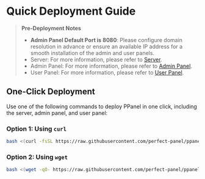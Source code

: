 # Quick Deployment Guide

> **Pre-Deployment Notes**
> - **Admin Panel Default Port is 8080**: Please configure domain resolution in advance or ensure an available IP address for a smooth installation of the admin and user panels.
> - Server: For more information, please refer to [Server](/en-US/docs/server).
> - Admin Panel: For more information, please refer to [Admin Panel](/en-US/docs/admin).
> - User Panel: For more information, please refer to [User Panel](/en-US/docs/user).

## One-Click Deployment

Use one of the following commands to deploy PPanel in one click, including the server, admin panel, and user panel:

### Option 1: Using `curl`

```bash
bash <(curl -fsSL https://raw.githubusercontent.com/perfect-panel/ppanel-script/refs/heads/main/install.sh)
```

### Option 2: Using `wget`

```bash
bash <(wget -qO- https://raw.githubusercontent.com/perfect-panel/ppanel-script/refs/heads/main/install.sh)
```